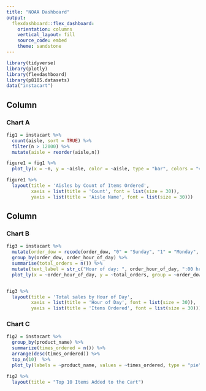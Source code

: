 ```yaml
---
title: "NOAA Dashboard"
output: 
  flexdashboard::flex_dashboard:
    orientation: columns
    vertical_layout: fill
    source_code: embed
    theme: sandstone
---
```


```r
library(tidyverse)
library(plotly)
library(flexdashboard)
library(p8105.datasets)
data("instacart")
```


Column {data-width=550}
-----------------------------------------------------------------------

### Chart A

```r
fig1 = instacart %>%
  count(aisle, sort = TRUE) %>%
  filter(n > 12000) %>%
  mutate(aisle = reorder(aisle,n))

figure1 = fig1 %>% 
  plot_ly(x = ~n, y = ~aisle, color = ~aisle, type = "bar", colors = "viridis")

figure1 %>%
  layout(title = 'Aisles by Count of Items Ordered',
         xaxis = list(title = 'Count', font = list(size = 30)),
         yaxis = list(title = 'Aisle Name', font = list(size = 30)))
```

Column {data-width=450}
-----------------------------------------------------------------------

### Chart B

```r
fig3 = instacart %>%
  mutate(order_dow = recode(order_dow, "0" = "Sunday", "1" = "Monday", "2" = "Tuesday", "3" = "Wednesday", "4" = "Thursday", "5" = "Friday", "6" = "Saturday")) %>%
  group_by(order_dow, order_hour_of_day) %>%
  summarise(total_orders = n()) %>%
  mutate(text_label = str_c("Hour of day: ", order_hour_of_day, ":00 hrs", "\nItems Ordered: ", total_orders)) %>%
  plot_ly(x = ~order_hour_of_day, y = ~total_orders, group = ~order_dow, type = "scatter", color = ~order_dow, text = ~text_label, mode = "lines+markers", colors = "viridis")


fig3 %>%
  layout(title = 'Total sales by Hour of Day',
         xaxis = list(title = 'Hour of Day', font = list(size = 30)),
         yaxis = list(title = 'Items Ordered', font = list(size = 30)))
```

### Chart C

```r
fig2 = instacart %>%
  group_by(product_name) %>%
  summarize(times_ordered = n()) %>%
  arrange(desc(times_ordered)) %>%
  top_n(10)  %>%
  plot_ly(labels = ~product_name, values = ~times_ordered, type = "pie", hole = 0.6, colors = "viridis") 

fig2 %>%    
  layout(title = "Top 10 Items Added to the Cart")
```

